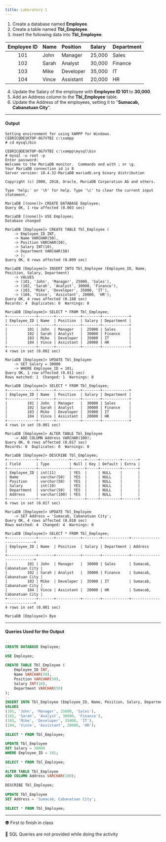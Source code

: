 ```yaml
---
title: Laboratory 1
---
```


1. Create a database named **Employee**.
2. Create a table named **Tbl_Employee**.
3. Insert the following data into **Tbl_Employee**.

<div className="bg-background overflow-x-auto rounded-md">

| Employee ID | Name  | Position | Salary | Department |
| :---------: | :---- | :------- | :----- | :--------- |
| 101         | John  | Manager  | 25,000 | Sales      |
| 102         | Sarah | Analyst  | 30,000 | Finance    |
| 103         | Mike  | Developer| 35,000 | IT         |
| 104         | Vince | Assistant| 20,000 | HR         |

</div>

4. Update the Salary of the employee with **Employee ID 101** to **30,000**.
5. Add an Address column to the **Tbl_Employee** table.
6. Update the Address of the employees, setting it to "**Sumacab, Cabanatuan City**".

---

#### Output

```terminal
Setting environment for using XAMPP for Windows.
CEDRIC@DESKTOP-0G7VTBI c:\xampp
# cd mysql/bin

CEDRIC@DESKTOP-0G7VTBI c:\xampp\mysql\bin
# mysql -u root -p
Enter password:
Welcome to the MariaDB monitor.  Commands end with ; or \g.
Your MariaDB connection id is 8
Server version: 10.4.32-MariaDB mariadb.org binary distribution

Copyright (c) 2000, 2018, Oracle, MariaDB Corporation Ab and others.

Type 'help;' or '\h' for help. Type '\c' to clear the current input statement.

MariaDB [(none)]> CREATE DATABASE Employee;
Query OK, 1 row affected (0.003 sec)

MariaDB [(none)]> USE Employee;
Database changed

MariaDB [Employee]> CREATE TABLE Tbl_Employee (
    -> Employee_ID INT,
    -> Name VARCHAR(50),
    -> Position VARCHAR(50),
    -> Salary INT(10),
    -> Department VARCHAR(50)
    -> );
Query OK, 0 rows affected (0.009 sec)

MariaDB [Employee]> INSERT INTO Tbl_Employee (Employee_ID, Name, Position, Salary, Department)
    -> VALUES
    -> (101, 'John', 'Manager', 25000, 'Sales'),
    -> (102, 'Sarah', 'Analyst', 30000, 'Finance'),
    -> (103, 'Mike', 'Developer', 35000, 'IT'),
    -> (104, 'Vince', 'Assistant', 20000, 'HR');
Query OK, 4 rows affected (0.188 sec)
Records: 4  Duplicates: 0  Warnings: 0

MariaDB [Employee]> SELECT * FROM Tbl_Employee;
+-------------+-------+-----------+--------+------------+
| Employee_ID | Name  | Position  | Salary | Department |
+-------------+-------+-----------+--------+------------+
|         101 | John  | Manager   |  25000 | Sales      |
|         102 | Sarah | Analyst   |  30000 | Finance    |
|         103 | Mike  | Developer |  35000 | IT         |
|         104 | Vince | Assistant |  20000 | HR         |
+-------------+-------+-----------+--------+------------+
4 rows in set (0.002 sec)

MariaDB [Employee]> UPDATE Tbl_Employee
    -> SET Salary = 30000
    -> WHERE Employee_ID = 101;
Query OK, 1 row affected (0.011 sec)
Rows matched: 1  Changed: 1  Warnings: 0

MariaDB [Employee]> SELECT * FROM Tbl_Employee;
+-------------+-------+-----------+--------+------------+
| Employee_ID | Name  | Position  | Salary | Department |
+-------------+-------+-----------+--------+------------+
|         101 | John  | Manager   |  30000 | Sales      |
|         102 | Sarah | Analyst   |  30000 | Finance    |
|         103 | Mike  | Developer |  35000 | IT         |
|         104 | Vince | Assistant |  20000 | HR         |
+-------------+-------+-----------+--------+------------+
4 rows in set (0.001 sec)

MariaDB [Employee]> ALTER TABLE Tbl_Employee
    -> ADD COLUMN Address VARCHAR(100);
Query OK, 0 rows affected (0.017 sec)
Records: 0  Duplicates: 0  Warnings: 0

MariaDB [Employee]> DESCRIBE Tbl_Employee;
+-------------+--------------+------+-----+---------+-------+
| Field       | Type         | Null | Key | Default | Extra |
+-------------+--------------+------+-----+---------+-------+
| Employee_ID | int(11)      | YES  |     | NULL    |       |
| Name        | varchar(50)  | YES  |     | NULL    |       |
| Position    | varchar(50)  | YES  |     | NULL    |       |
| Salary      | int(10)      | YES  |     | NULL    |       |
| Department  | varchar(50)  | YES  |     | NULL    |       |
| Address     | varchar(100) | YES  |     | NULL    |       |
+-------------+--------------+------+-----+---------+-------+
6 rows in set (0.017 sec)

MariaDB [Employee]> UPDATE Tbl_Employee
    -> SET Address = 'Sumacab, Cabanatuan City';
Query OK, 4 rows affected (0.010 sec)
Rows matched: 4  Changed: 4  Warnings: 0

MariaDB [Employee]> SELECT * FROM Tbl_Employee;
+-------------+-------+-----------+--------+------------+--------------------------+
| Employee_ID | Name  | Position  | Salary | Department | Address                  |
+-------------+-------+-----------+--------+------------+--------------------------+
|         101 | John  | Manager   |  30000 | Sales      | Sumacab, Cabanatuan City |
|         102 | Sarah | Analyst   |  30000 | Finance    | Sumacab, Cabanatuan City |
|         103 | Mike  | Developer |  35000 | IT         | Sumacab, Cabanatuan City |
|         104 | Vince | Assistant |  20000 | HR         | Sumacab, Cabanatuan City |
+-------------+-------+-----------+--------+------------+--------------------------+
4 rows in set (0.001 sec)

MariaDB [Employee]> Bye
```

---

#### Queries Used for the Output

```sql
-- 
CREATE DATABASE Employee;
-- 
USE Employee;
-- 
CREATE TABLE Tbl_Employee (
    Employee_ID INT,
    Name VARCHAR(50),
    Position VARCHAR(50),
    Salary INT(10),
    Department VARCHAR(50)
);
-- 
INSERT INTO Tbl_Employee (Employee_ID, Name, Position, Salary, Department)
VALUES
(101, 'John', 'Manager', 25000, 'Sales'),
(102, 'Sarah', 'Analyst', 30000, 'Finance'),
(103, 'Mike', 'Developer', 35000, 'IT'),
(104, 'Vince', 'Assistant', 20000, 'HR');
-- 
SELECT * FROM Tbl_Employee;
-- 
UPDATE Tbl_Employee
SET Salary = 30000
WHERE Employee_ID = 101;
-- 
SELECT * FROM Tbl_Employee;
-- 
ALTER TABLE Tbl_Employee
ADD COLUMN Address VARCHAR(100);
-- 
DESCRIBE Tbl_Employee;
-- 
UPDATE Tbl_Employee
SET Address = 'Sumacab, Cabanatuan City';
-- 
SELECT * FROM Tbl_Employee;

```

---

👽 First to finish in class

📝 SQL Queries are not provided while doing the activity
